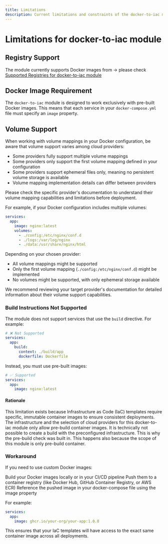 ```yaml
---
title: Limitations
description: Current limitations and constraints of the docker-to-iac module
---
```


# Limitations for docker-to-iac module

## Registry Support

The module currently supports Docker images from -> please check [Supported Registries for docker-to-iac module](/docker-to-iac/supported-registries)

## Docker Image Requirement

The `docker-to-iac` module is designed to work exclusively with pre-built Docker images. This means that each service in your `docker-compose.yml` file must specify an `image` property.

## Volume Support

When working with volume mappings in your Docker configuration, be aware that volume support varies among cloud providers:

- Some providers fully support multiple volume mappings
- Some providers only support the first volume mapping defined in your configuration
- Some providers support ephemeral files only, meaning no persistent volume storage is available
- Volume mapping implementation details can differ between providers

Please check the specific provider's documentation to understand their volume mapping capabilities and limitations before deployment.

For example, if your Docker configuration includes multiple volumes:

```yaml
services:
  app:
    image: nginx:latest
    volumes:
      - ./config:/etc/nginx/conf.d
      - ./logs:/var/log/nginx
      - ./data:/usr/share/nginx/html
```

Depending on your chosen provider:

- All volume mappings might be supported
- Only the first volume mapping (`./config:/etc/nginx/conf.d`) might be implemented
- No volumes might be supported, with only ephemeral storage available

We recommend reviewing your target provider's documentation for detailed information about their volume support capabilities.

### Build Instructions Not Supported

The module does not support services that use the `build` directive. For example:

```yaml [docker-compose.yml]
# ❌ Not Supported
services:
  app:
    build:
      context: ./build/app
      dockerfile: Dockerfile
```

Instead, you must use pre-built images:

```yaml [docker-compose.yml]
# ✅ Supported
services:
  app:
    image: nginx:latest
```

#### Rationale

This limitation exists because Infrastructure as Code (IaC) templates require specific, immutable container images to ensure consistent deployments. The infrastructure and the selection of cloud providers for this docker-to-iac module only allow pre-build container images. It is technically not possible to create a build with the preconfigured infrastructure. This is why the pre-build check was built in. This happens also because the scope of this module is only pre-build container.

### Workaround

If you need to use custom Docker images:

Build your Docker images locally or in your CI/CD pipeline
Push them to a container registry (like Docker Hub, GitHub Container Registry, or AWS ECR)
Reference the pushed image in your docker-compose file using the image property

For example:

```yaml
services:
  app:
    image: ghcr.io/your-org/your-app:1.0.0
```

This ensures that your IaC templates will have access to the exact same container image across all deployments.

